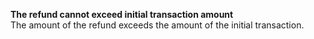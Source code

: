   
<Card title="005403" href="/errors/codes/005403">  

 **The refund cannot exceed initial transaction amount**  
 The amount of the refund exceeds the amount of the initial transaction.  

</Card>